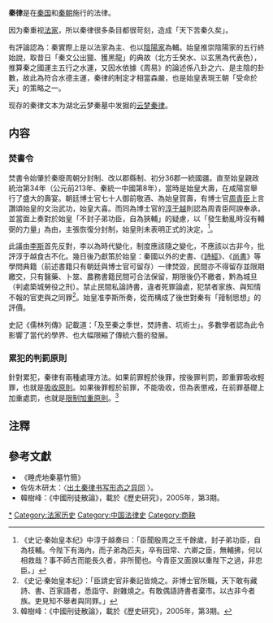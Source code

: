 '''秦律'''是在[[秦国|秦国]]和[[秦朝|秦朝]]施行的法律。

因为秦重视[[法家|法家]]，所以秦律很多条目都很苛刻，造成「天下苦秦久矣」。

有評論認為：秦實際上是以法家為主、也以[[陰陽家|陰陽家]]為輔。始皇推崇陰陽家的五行終始說，取昔日「秦文公出獵、獲黑龍」的典故（北方壬癸水、以玄黑為代表色），推算秦之國運主五行之水運，又因水依據《周易》的論述係八卦之六、是主陰的卦數，故此為符合水德主運，秦律的制定才相當森嚴，也是始皇表現王朝「受命於天」的策略之一。

现存的秦律文本为湖北云梦秦墓中发掘的[[云梦秦律|云梦秦律]]。

==内容==
=== 焚書令 ===
焚書令始肇於秦廢周朝分封制、改以郡縣制、初分36郡一統國疆。直至始皇親政統治第34年（公元前213年、秦統一中國第8年），當時是始皇大壽，在咸陽宮舉行了盛大的壽宴。朝廷博士官七十人御前敬酒、為始皇賀壽，有博士官[[周青臣|周青臣]]上言讚頌始皇的文治武功，始皇大喜。而同為博士官的[[淳于越|淳于越]]則認為周青臣阿諛奉承，並當面上奏對於始皇「不封子弟功臣，自為狹輔」的疑慮，以「發生動亂時沒有輔弼的力量」為由，主張恢復分封制，始皇則未表明正式的決定。<ref>《史记·秦始皇本纪》中淳于越奏曰：「臣聞殷周之王千餘歲，封子弟功臣，自為枝輔。今陛下有海內，而子弟為匹夫，卒有田常、六卿之臣，無輔拂，何以相救哉？事不師古而能長久者，非所聞也。今青臣又面諛以重陛下之過，非忠臣。」</ref>。

此議由[[李斯|李斯]]首先反對，李以為時代變化，制度應該隨之變化，不應該以古非今，批評淳于越食古不化。幾日後乃獻策於始皇：秦國以外的史書、《[[詩經|詩經]]》、《[[尚書_(書籍)|尚書]]》等學問典籍（前述書籍只有朝廷與博士官可留存）一律焚毀，民間亦不得留存並限期繳交，只有醫藥、卜筮、農務書籍民間可合法保留，期限後仍不繳者，黔為城旦（判處築城勞役之刑）。禁止民間私論詩書，違者死罪論處，犯禁者家族、與知情不報的官吏與之同罪<ref>《史记·秦始皇本纪》：「臣請史官非秦記皆燒之。非博士官所職，天下敢有藏詩、書、百家語者，悉詣守、尉雜燒之。有敢偶語詩書者棄市。以古非今者族。吏見知不舉者與同罪。」</ref>。始皇准李斯所奏，從而構成了後世對秦有「箝制思想」的評價。

史記《儒林列傳》記載道：「及至秦之季世，焚詩書、坑術士」。多數學者認為此令影響了當代的學界、也大幅限縮了傳統六藝的發展。

===累犯的判罰原則===
針對累犯，秦律有兩種處理方法。如果前罪輕於後罪，按後罪判罰，即重罪吸收輕罪，也就是[[吸收原則|吸收原則]]。如果後罪輕於前罪，不能吸收，但為表懲戒，在前罪基礎上加重處罰，也就是[[限制加重原則|限制加重原則]]。<ref>韓樹峰：《中國刑徒散論》，載於《歷史研究》，2005年，第3期。</ref>
==注釋==
<div class="references-small">
<references />
</div>

==參考文獻==
*《睡虎地秦墓竹簡》
*佐佐木研太：〈[http://www.nssd.org/articles/article_read.aspx?id=10664926 出土秦律书写形态之异同] {{Wayback|url=http://www.nssd.org/articles/article_read.aspx?id=10664926 |date=20180302225427 }}〉。
*韓樹峰：《中國刑徒散論》，載於《歷史研究》，2005年，第3期。


[[Category:秦朝法律|*]]
[[Category:法家历史|Category:法家历史]]
[[Category:中国法律史|Category:中国法律史]]
[[Category:商鞅|Category:商鞅]]